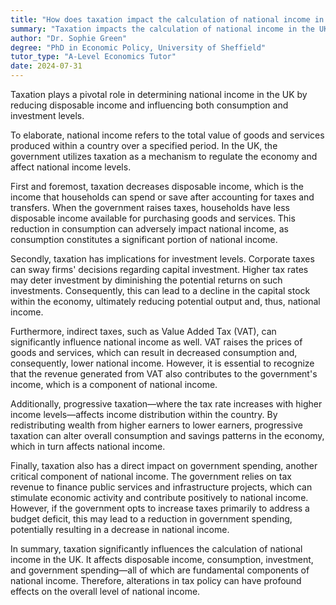 ```yaml
---
title: "How does taxation impact the calculation of national income in the UK?"
summary: "Taxation impacts the calculation of national income in the UK by reducing disposable income and affecting consumption and investment levels."
author: "Dr. Sophie Green"
degree: "PhD in Economic Policy, University of Sheffield"
tutor_type: "A-Level Economics Tutor"
date: 2024-07-31
---
```


Taxation plays a pivotal role in determining national income in the UK by reducing disposable income and influencing both consumption and investment levels.

To elaborate, national income refers to the total value of goods and services produced within a country over a specified period. In the UK, the government utilizes taxation as a mechanism to regulate the economy and affect national income levels.

First and foremost, taxation decreases disposable income, which is the income that households can spend or save after accounting for taxes and transfers. When the government raises taxes, households have less disposable income available for purchasing goods and services. This reduction in consumption can adversely impact national income, as consumption constitutes a significant portion of national income.

Secondly, taxation has implications for investment levels. Corporate taxes can sway firms' decisions regarding capital investment. Higher tax rates may deter investment by diminishing the potential returns on such investments. Consequently, this can lead to a decline in the capital stock within the economy, ultimately reducing potential output and, thus, national income.

Furthermore, indirect taxes, such as Value Added Tax (VAT), can significantly influence national income as well. VAT raises the prices of goods and services, which can result in decreased consumption and, consequently, lower national income. However, it is essential to recognize that the revenue generated from VAT also contributes to the government's income, which is a component of national income.

Additionally, progressive taxation—where the tax rate increases with higher income levels—affects income distribution within the country. By redistributing wealth from higher earners to lower earners, progressive taxation can alter overall consumption and savings patterns in the economy, which in turn affects national income.

Finally, taxation also has a direct impact on government spending, another critical component of national income. The government relies on tax revenue to finance public services and infrastructure projects, which can stimulate economic activity and contribute positively to national income. However, if the government opts to increase taxes primarily to address a budget deficit, this may lead to a reduction in government spending, potentially resulting in a decrease in national income.

In summary, taxation significantly influences the calculation of national income in the UK. It affects disposable income, consumption, investment, and government spending—all of which are fundamental components of national income. Therefore, alterations in tax policy can have profound effects on the overall level of national income.
    
